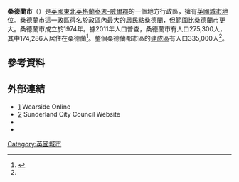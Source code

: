 {{noteTA|G1=UK Places}}
{{Infobox settlement
<!--See Template:Infobox Settlement for additional fields that may be available-->
<!--See the Table at Infobox Settlement for all fields and descriptions of usage-->
|name                   = 桑德蘭市
|settlement_type        = [[英國城市地位|城市]]和[[都市區|都市區]]
|official_name = City of Sunderland
|total_type             = <!-- to set a non-standard label for total area and population rows -->
|motto                  =
<!-- images and maps  ----------->
|image_skyline          =
|imagesize              =
|image_caption          = 
|image_flag             =
|flag_size              =
|image_seal             =
|seal_size              =
|image_shield           =
|shield_size            =
|image_blank_emblem     = Coat of arms of Sunderland City Council.png
|blank_emblem_type      = 桑德蘭市徽
|blank_emblem_size      = 150px
|image_map              = Sunderland in England (zoom).svg
|map_caption            = 在英格蘭的位置
|mapsize               =200px
|image_map1             =
|mapsize1               =
|map_caption1           =
}}
'''桑德蘭市'''（{{lang-en|City of Sunderland}}）是[[英國|英國]][[東北英格蘭|東北英格蘭]][[泰恩-威爾郡|泰恩-威爾郡]]的一個地方行政區，擁有[[英國城市地位|英國城市地位]]。桑德蘭市這一政區得名於政區內最大的居民點[[桑德蘭|桑德蘭]]，但範圍比桑德蘭市更大。桑德蘭市成立於1974年。據2011年人口普查，桑德蘭市有人口275,300人，其中174,286人居住在桑德蘭<ref name="BUA">{{cite web| url=http://www.nomisweb.co.uk/articles/747.aspx| title=2011 Census - Built-up areas| work=| publisher=[[Office_for_National_Statistics|ONS]]| accessdate=6 August 2013| archive-date=2017-05-25| archive-url=https://web.archive.org/web/20170525162650/http://www.nomisweb.co.uk/articles/747.aspx| dead-url=no}}</ref>。整個桑德蘭都市區的[[建成區|建成區]]有人口335,000人<ref name ="BUA"/>。

==參考資料==
{{Reflist|colwidth=35em}}
==外部連結==
* [https://web.archive.org/web/20050829092805/http://www.wearsideonline.com/] Wearside Online
* [https://web.archive.org/web/20160203200247/http://www.sunderland.gov.uk/] Sunderland City Council Website
*{{dmoz|Regional/Europe/United_Kingdom/England/Tyne_and_Wear/City_of_Sunderland|City of Sunderland}}
*{{dmoz|Regional/Europe/United_Kingdom/England/Tyne_and_Wear/Sunderland|Sunderland}}
{{Coord|54.910|-1.385|display=title}}
[[Category:英國城市|Category:英國城市]]